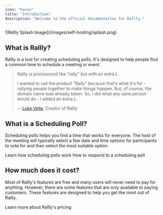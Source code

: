 ```yaml
---
icon: "house"
title: "Introduction"
description: "Welcome to the official documentation for Rallly."
---
```


<Frame>![Rallly Splash Image](/images/self-hosting/splash.png)</Frame>

## What is Rallly?

Rallly is a tool for creating scheduling polls. It's designed to help people find a common time to schedule a meeting or event.

> Rallly is pronounced like "rally" but with an extra _L_.
>
> I wanted to call the product "Rally" because that's what it's for - rallying people together to make things happen.
> But, of course, the domain name was already taken. So, I did what any sane person would do - I added an extra _L_.
>
> -- [Luke Vella](https://twitter.com/imlukevella), Creator of Rallly

## What is a Scheduling Poll?

Scheduling polls helps you find a time that works for everyone. The host
of the meeting will typically select a few date and time options for participants to vote
for and then select the most suitable option.

<CardGroup cols={2}>
  <Card title="Workflow" icon="user" href="/workflow">
    Learn how scheduling polls work
  </Card>
  <Card title="Participant Guide" icon="users" href="/guide/participant-guide">
    How to respond to a scheduling poll
  </Card>
</CardGroup>

## How much does it cost?

Most of Rallly's features are free and many users will never need to pay for anything.
However, there are some features that are only available to paying customers.
These features are designed to help you get the most out of Rallly.

<Card title="Pricing" icon="gem" href="https://rallly.co/pricing">
  Learn more about Rallly's pricing
</Card>
